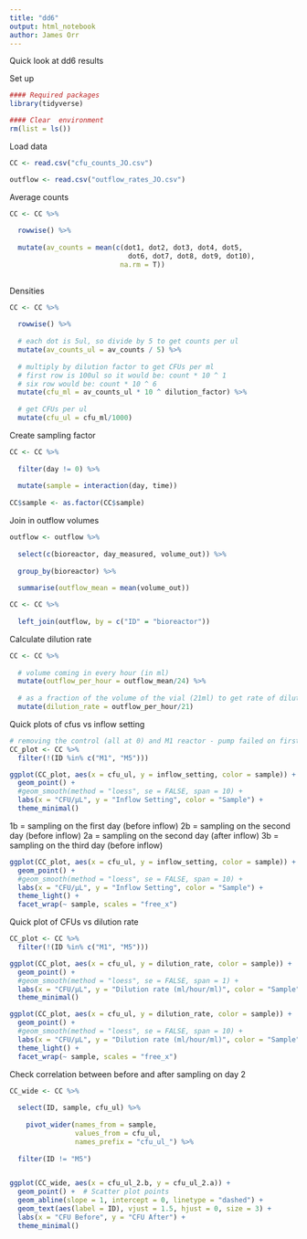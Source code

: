 ```yaml
---
title: "dd6"
output: html_notebook
author: James Orr
---
```


Quick look at dd6 results

Set up 

```r
#### Required packages
library(tidyverse)        

#### Clear  environment 
rm(list = ls())   
```

Load data

```r
CC <- read.csv("cfu_counts_JO.csv")

outflow <- read.csv("outflow_rates_JO.csv")
```


Average counts

```r
CC <- CC %>%
  
  rowwise() %>%
  
  mutate(av_counts = mean(c(dot1, dot2, dot3, dot4, dot5,
                             dot6, dot7, dot8, dot9, dot10), 
                           na.rm = T))
  
```

Densities

```r
CC <- CC %>%
  
  rowwise() %>%
  
  # each dot is 5ul, so divide by 5 to get counts per ul
  mutate(av_counts_ul = av_counts / 5) %>%
  
  # multiply by dilution factor to get CFUs per ml 
  # first row is 100ul so it would be: count * 10 ^ 1
  # six row would be: count * 10 ^ 6 
  mutate(cfu_ml = av_counts_ul * 10 ^ dilution_factor) %>% 
  
  # get CFUs per ul
  mutate(cfu_ul = cfu_ml/1000)
```

Create sampling factor 

```r
CC <- CC %>%
  
  filter(day != 0) %>%
  
  mutate(sample = interaction(day, time))
  
CC$sample <- as.factor(CC$sample)
```

Join in outflow volumes 

```r
outflow <- outflow %>%
  
  select(c(bioreactor, day_measured, volume_out)) %>%
  
  group_by(bioreactor) %>%
  
  summarise(outflow_mean = mean(volume_out))

CC <- CC %>%
  
  left_join(outflow, by = c("ID" = "bioreactor"))

```

Calculate dilution rate 

```r
CC <- CC %>%
  
  # volume coming in every hour (in ml)
  mutate(outflow_per_hour = outflow_mean/24) %>%
  
  # as a fraction of the volume of the vial (21ml) to get rate of dilution 
  mutate(dilution_rate = outflow_per_hour/21)
```


Quick plots of cfus vs inflow setting

```r

# removing the control (all at 0) and M1 reactor - pump failed on first day
CC_plot <- CC %>%
  filter(!(ID %in% c("M1", "M5")))

ggplot(CC_plot, aes(x = cfu_ul, y = inflow_setting, color = sample)) +
  geom_point() + 
  #geom_smooth(method = "loess", se = FALSE, span = 10) + 
  labs(x = "CFU/μL", y = "Inflow Setting", color = "Sample") +
  theme_minimal()

```
1b = sampling on the first day (before inflow)
2b = sampling on the second day (before inflow)
2a = sampling on the second day (after inflow)
3b = sampling on the third day (before inflow)


```r
ggplot(CC_plot, aes(x = cfu_ul, y = inflow_setting, color = sample)) +
  geom_point() + 
  #geom_smooth(method = "loess", se = FALSE, span = 10) + 
  labs(x = "CFU/μL", y = "Inflow Setting", color = "Sample") +
  theme_light() +
  facet_wrap(~ sample, scales = "free_x")
```

Quick plot of CFUs vs dilution rate

```r

CC_plot <- CC %>%
  filter(!(ID %in% c("M1", "M5")))

ggplot(CC_plot, aes(x = cfu_ul, y = dilution_rate, color = sample)) +
  geom_point() + 
  #geom_smooth(method = "loess", se = FALSE, span = 1) + 
  labs(x = "CFU/μL", y = "Dilution rate (ml/hour/ml)", color = "Sample") +
  theme_minimal()

```

```r
ggplot(CC_plot, aes(x = cfu_ul, y = dilution_rate, color = sample)) +
  geom_point() + 
  #geom_smooth(method = "loess", se = FALSE, span = 10) + 
  labs(x = "CFU/μL", y = "Dilution rate (ml/hour/ml)", color = "Sample") +
  theme_light() +
  facet_wrap(~ sample, scales = "free_x")
```



Check correlation between before and after sampling on day 2 

```r

CC_wide <- CC %>%
  
  select(ID, sample, cfu_ul) %>%
  
    pivot_wider(names_from = sample, 
                values_from = cfu_ul, 
                names_prefix = "cfu_ul_") %>%
  
  filter(ID != "M5")


ggplot(CC_wide, aes(x = cfu_ul_2.b, y = cfu_ul_2.a)) +
  geom_point() +  # Scatter plot points
  geom_abline(slope = 1, intercept = 0, linetype = "dashed") +
  geom_text(aes(label = ID), vjust = 1.5, hjust = 0, size = 3) + 
  labs(x = "CFU Before", y = "CFU After") +
  theme_minimal()

```

